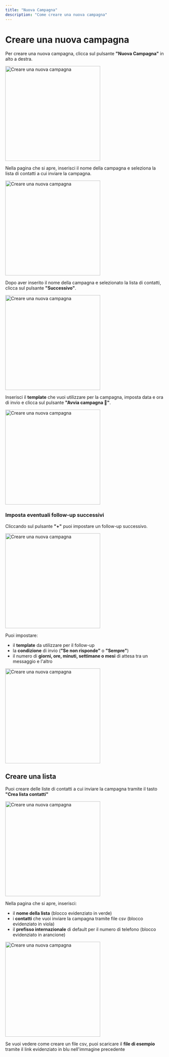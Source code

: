 ```yaml
---
title: "Nuova Campagna"
description: "Come creare una nuova campagna"
---
```


# Creare una nuova campagna

Per creare una nuova campagna, clicca sul pulsante **"Nuova Campagna"** in alto a destra.

<Frame>
  <img
    src="/images/dashboard/campagne/campagne-1.png"
    alt="Creare una nuova campagna"
    noZoom
    height="300"
    className="rounded-lg"
  />
</Frame>

Nella pagina che si apre, inserisci il nome della campagna e seleziona la lista di contatti a cui inviare la campagna.

<Frame>
  <img
    src="/images/dashboard/campagne/campagne-2.png"
    alt="Creare una nuova campagna"
    noZoom
    height="300"
    className="rounded-lg"
  />
</Frame>

Dopo aver inserito il nome della campagna e selezionato la lista di contatti, clicca sul pulsante **"Successivo"**.

<Frame>
  <img
    src="/images/dashboard/campagne/campagne-5.png"
    alt="Creare una nuova campagna"
    noZoom
    height="300"
    className="rounded-lg"
  />
</Frame>

Inserisci il **template** che vuoi utilizzare per la campagna, imposta data e ora di invio e clicca sul pulsante **"Avvia campagna 🚀"**.

<Frame>
  <img
    src="/images/dashboard/campagne/campagne-6.png"
    alt="Creare una nuova campagna"
    noZoom
    height="300"
    className="rounded-lg"
  />
</Frame>

### Imposta eventuali follow-up successivi

Cliccando sul pulsante **"+"** puoi impostare un follow-up successivo.

<Frame>
  <img
    src="/images/dashboard/campagne/campagne-7.png"
    alt="Creare una nuova campagna"
    noZoom
    height="300"
    className="rounded-lg"
  />
</Frame>

Puoi impostare:
- il **template** da utilizzare per il follow-up
- la **condizione** di invio (**"Se non risponde"** o **"Sempre"**)
- il numero di **giorni, ore, minuti, settimane o mesi** di attesa tra un messaggio e l'altro

<Frame>
  <img
    src="/images/dashboard/campagne/campagne-8.png"
    alt="Creare una nuova campagna"
    noZoom
    height="300"
    className="rounded-lg"
  />
</Frame>



## Creare una lista
Puoi creare delle liste di contatti a cui inviare la campagna tramite il tasto **"Crea lista contatti"**

<Frame>
  <img
    src="/images/dashboard/campagne/campagne-3.png"
    alt="Creare una nuova campagna"
    noZoom
    height="300"
    className="rounded-lg"
  />
</Frame>

Nella pagina che si apre, inserisci: 
- il **nome della lista** (blocco evidenziato in verde)
- i **contatti** che vuoi inviare la campagna tramite file csv (blocco evidenziato in viola)
- il **prefisso internazionale** di default per il numero di telefono (blocco evidenziato in arancione)

<Frame>
  <img
    src="/images/dashboard/campagne/campagne-4.png"
    alt="Creare una nuova campagna"
    noZoom
    height="300"
    className="rounded-lg"
  />
</Frame>  

<Tip>Se vuoi vedere come creare un file csv, puoi scaricare il **file di esempio** tramite il link evidenziato in blu nell'immagine precedente</Tip>